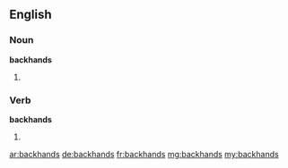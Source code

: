 ==English==

===Noun===
'''backhands'''

# {{plural of|backhand}}

===Verb===
'''backhands'''

# {{third-person singular of|backhand}}

[[ar:backhands]]
[[de:backhands]]
[[fr:backhands]]
[[mg:backhands]]
[[my:backhands]]